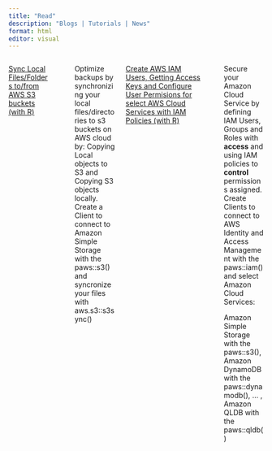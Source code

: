 ```yaml
---
title: "Read"
description: "Blogs | Tutorials | News"
format: html
editor: visual
---
```


<!-- Sendinblue Conversations {literal} -->

```{=html}
<script>
    (function(d, w, c) {
        w.SibConversationsID = '643fda89e758061ca338bf4f';
        w[c] = w[c] || function() {
            (w[c].q = w[c].q || []).push(arguments);
        };
        var s = d.createElement('script');
        s.async = true;
        s.src = 'https://conversations-widget.sendinblue.com/sib-conversations.js';
        if (d.head) d.head.appendChild(s);
    })(document, window, 'SibConversations');
</script>
```
<!-- /Sendinblue Conversations {/literal} -->

::: columns
::: {.column width="100%"}
[Sync Local Files/Folders to/from AWS S3 buckets (with R)](/tutorials/aws_s3_backups.qmd)
:::

::: {.column width="5%"}
:::

::: {.column width="95%"}
Optimize backups by synchronizing your local files/directories to s3 buckets on AWS cloud by: Copying Local objects to S3 and Copying S3 objects locally. Create a Client to connect to Amazon Simple Storage with the paws::s3() and syncronize your files with aws.s3::s3sync()
:::

::: {.columns width="100%"}
[Create AWS IAM Users, Getting Access Keys and Configure User Permisions for select AWS Cloud Services with IAM Policies (with R)](/tutorials/aws_IAM_user_config.qmd)
:::

::: {.column width="5%"}
:::

::: {.column width="95%"}
Secure your Amazon Cloud Service by defining IAM Users, Groups and Roles with **access** and using IAM policies to **control** permissions assigned. Create Clients to connect to AWS Identity and Access Management with the paws::iam() and select Amazon Cloud Services:

Amazon Simple Storage with the paws::s3(), Amazon DynamoDB with the paws::dynamodb(), ... , Amazon QLDB with the paws::qldb()
:::

:::
